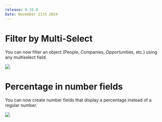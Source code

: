 ```yaml
---
release: 0.33.0
Date: November 21th 2024
---
```


# Filter by Multi-Select

You can now filter an object (People, Companies, Opportunities, etc.) using any multiselect field.

![](/images/releases/0.33/0.33-multiselect-filter.png)

# Percentage in number fields 

You can now create number fields that display a percentage instead of a regular number.

![](/images/releases/0.33/0.33-percentage-number.png)